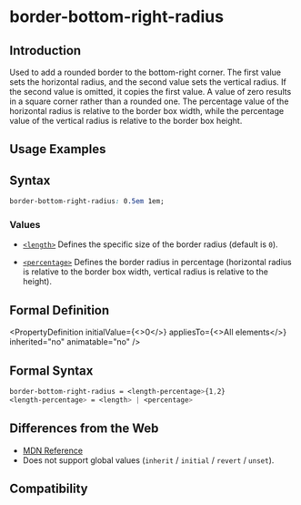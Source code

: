 # border-bottom-right-radius

## Introduction

Used to add a rounded border to the bottom-right corner. The first value sets the horizontal radius, and the second value sets the vertical radius. If the second value is omitted, it copies the first value. A value of zero results in a square corner rather than a rounded one. The percentage value of the horizontal radius is relative to the border box width, while the percentage value of the vertical radius is relative to the border box height.

## Usage Examples


<Go
  example="css-api"
  defaultFile="src/border-bottom-right-radius/App.tsx"
  img="https://lf-lynx.tiktok-cdns.com/obj/lynx-artifacts-oss-sg/lynx-website/assets/doc/css/border-bottom-right-radius.jpg"
  defaultEntryFile="dist/border-bottom-right-radius.lynx.bundle"
  entry="src/border-bottom-right-radius"
/>

## Syntax

```css
border-bottom-right-radius: 0.5em 1em;
```

### Values

- [`<length>`](/api/css/data-type/length.mdx)
  Defines the specific size of the border radius (default is `0`).

- [`<percentage>`](/api/css/data-type/percentage.mdx)
  Defines the border radius in percentage (horizontal radius is relative to the border box width, vertical radius is relative to the height).

## Formal Definition


<PropertyDefinition
  initialValue={<>0</>}
  appliesTo={<>All elements</>}
  inherited="no"
  animatable="no"
/>

## Formal Syntax

```css
border-bottom-right-radius = <length-percentage>{1,2}
<length-percentage> = <length> | <percentage>
```

## Differences from the Web

- [MDN Reference](https://developer.mozilla.org/en-US/docs/Web/CSS/border-bottom-right-radius)
- Does not support global values (`inherit` / `initial` / `revert` / `unset`).

## Compatibility


<LegacyCompatTable metadata="css/properties/border-bottom-right-radius" />
